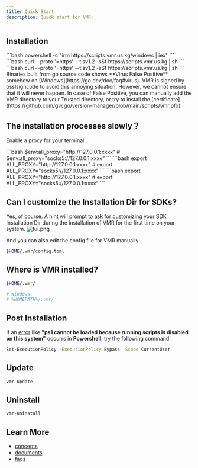 ```yaml
---
title: Quick Start
description: Quick start for VMR.
---
```



## Installation

<Tabs>
  <TabItem label="Windows" icon="seti:windows">
    ```bash powershell -c "irm https://scripts.vmr.us.kg/windows | iex" ```
  </TabItem>
  <TabItem label="MacOS" icon="apple">
    ```bash curl --proto '=https' --tlsv1.2 -sSf https://scripts.vmr.us.kg | sh
    ```
  </TabItem>
  <TabItem label="Linux" icon="linux">
    ```bash curl --proto '=https' --tlsv1.2 -sSf https://scripts.vmr.us.kg | sh
    ```
  </TabItem>
</Tabs>

<Aside type="caution" title="Note">
  Binaries built from go source code shows **Virus False Positive** somehow on
  [Windows](https://go.dev/doc/faq#virus). VMR is signed by osslsigncode to
  avoid this annoying situation. However, we cannot ensure that it will never
  happen. In case of False Positive, you can manually add the VMR directory to
  your Trusted directory, or try to install the
  [certificate](https://github.com/gvcgo/version-manager/blob/main/scripts/vmr.pfx).
</Aside>

## The installation processes slowly？

Enable a proxy for your terminal.

<Tabs>
  <TabItem label="Windows" icon="seti:windows">
    ```bash $env:all_proxy="http://127.0.0.1:xxxx" #
    $env:all_proxy="socks5://127.0.0.1:xxxx" ```
  </TabItem>
  <TabItem label="MacOS" icon="apple">
    ```bash export ALL_PROXY="http://127.0.0.1:xxxx" # export
    ALL_PROXY="socks5://127.0.0.1:xxxx" ```
  </TabItem>
  <TabItem label="Linux" icon="linux">
    ```bash export ALL_PROXY="http://127.0.0.1:xxxx" # export
    ALL_PROXY="socks5://127.0.0.1:xxxx" ```
  </TabItem>
</Tabs>

## Can I customize the Installation Dir for SDKs?

Yes, of course. A hint will prompt to ask for customizing your SDK Installation Dir during the installation of VMR for the first time on your system.
![tui.png](../../../assets/vmr_install_dir.png)

And you can also edit the config file for VMR manually.

```bash
$HOME/.vmr/config.toml
```

## Where is VMR installed?

```bash
$HOME/.vmr/

# Windows
# %HOMEPATH%/.vmr/
```

## Post Installation

If an [error](https://stackoverflow.com/questions/41117421/ps1-cannot-be-loaded-because-running-scripts-is-disabled-on-this-system) like **"ps1 cannot be loaded because running scripts is disabled on this system"** occurrs in **Powershell**, try the following command.

```bash
Set-ExecutionPolicy -ExecutionPolicy Bypass -Scope CurrentUser
```

## Update

```bash
vmr-update
```

## Uninstall

```bash
vmr-uninstall
```

## Learn More

- [concepts](/starts/concepts/)
- [documents](/guides/tutorial/)
- [faqs](/guides/faq/)
